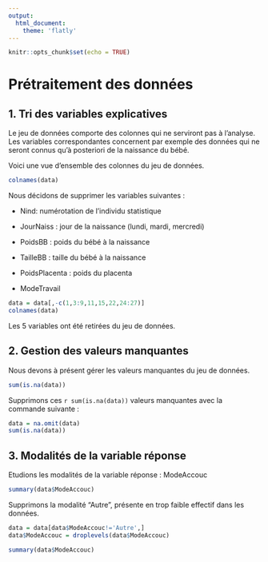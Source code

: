 ---
output: 
  html_document:
    theme: 'flatly'
---

```{r setup, include=FALSE}
knitr::opts_chunk$set(echo = TRUE)
```

# Prétraitement des données

## 1. Tri des variables explicatives

Le jeu de données comporte des colonnes qui ne serviront pas à l'analyse. Les variables correspondantes concernent par exemple des données qui ne seront connus qu'à posteriori de la naissance du bébé.

Voici une vue d'ensemble des colonnes du jeu de données.
```{r}
colnames(data)
```

Nous décidons de supprimer les variables suivantes :

- Nind: numérotation de l'individu statistique

- JourNaiss : jour de la naissance (lundi, mardi, mercredi)

- PoidsBB : poids du bébé à la naissance

- TailleBB : taille du bébé à la naissance

- PoidsPlacenta : poids du placenta

- ModeTravail 


```{r col}
data = data[,-c(1,3:9,11,15,22,24:27)]
colnames(data)
```

Les 5 variables ont été retirées du jeu de données.

## 2. Gestion des valeurs manquantes
Nous devons à présent gérer les valeurs manquantes du jeu de données.
```{r}
sum(is.na(data))
```

Supprimons ces `r sum(is.na(data))` valeurs manquantes avec la commande suivante :

```{r}
data = na.omit(data)
sum(is.na(data))
```

## 3. Modalités de la variable réponse

Etudions les modalités de la variable réponse : ModeAccouc

```{r}
summary(data$ModeAccouc)
```

Supprimons la modalité "Autre", présente en trop faible effectif dans les données.

```{r}
data = data[data$ModeAccouc!='Autre',]
data$ModeAccouc = droplevels(data$ModeAccouc)

summary(data$ModeAccouc)
```
